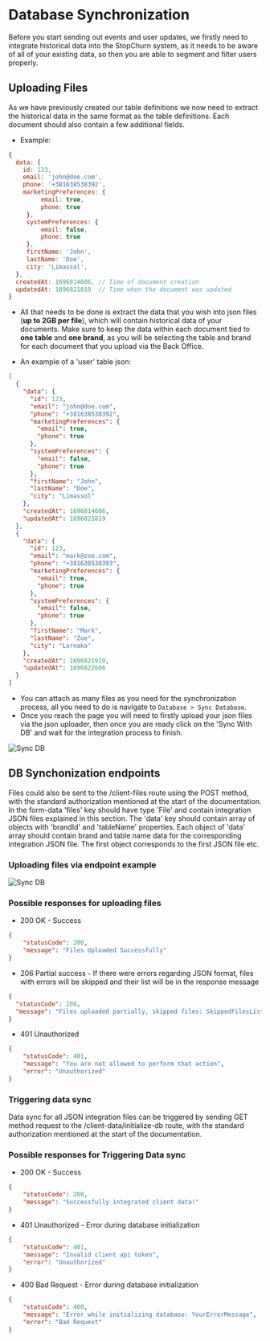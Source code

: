 # Database Synchronization

Before you start sending out events and user updates, we firstly need to integrate historical data into the StopChurn system,
as it needs to be aware of all of your existing data, so then you are able to segment and filter users properly.

## Uploading Files

As we have previously created our table definitions we now need to extract the historical data in the same format as the table definitions.
Each document should also contain a few additional fields.

- Example:

```js
{
  data: {
    id: 123,
    email: 'john@doe.com',
    phone: '+381638538392',
    marketingPreferences: {
         email: true,
         phone: true
     },
     systemPreferences: {
         email: false,
         phone: true
     },
     firstName: 'John',
     lastName: 'Doe',
     city: 'Limassol',
  },
  createdAt: 1696814606, // Time of document creation
  updatedAt: 1696821819  // Time when the document was updated
}
```

- All that needs to be done is extract the data that you wish into json files (**up to 2GB per file**), which will contain historical data of your documents.
  Make sure to keep the data within each document tied to **one table** and **one brand**,
  as you will be selecting the table and brand for each document that you upload via the Back Office.

- An example of a 'user' table json:

```json
[
  {
    "data": {
      "id": 123,
      "email": "john@doe.com",
      "phone": "+381638538392",
      "marketingPreferences": {
        "email": true,
        "phone": true
      },
      "systemPreferences": {
        "email": false,
        "phone": true
      },
      "firstName": "John",
      "lastName": "Doe",
      "city": "Limassol"
    },
    "createdAt": 1696814606,
    "updatedAt": 1696821819
  },
  {
    "data": {
      "id": 123,
      "email": "mark@zoe.com",
      "phone": "+381638538393",
      "marketingPreferences": {
        "email": true,
        "phone": true
      },
      "systemPreferences": {
        "email": false,
        "phone": true
      },
      "firstName": "Mark",
      "lastName": "Zoe",
      "city": "Larnaka"
    },
    "createdAt": 1696821920,
    "updatedAt": 1696822606
  }
]
```

- You can attach as many files as you need for the synchronization process, all you need to do is navigate to `Database > Sync Database`.
- Once you reach the page you will need to firstly upload your json files via the json uploader, then once you are ready click on the 'Sync With DB' and wait for the integration process to finish.

![Sync DB](images/database-sync.gif)

## DB Synchonization endpoints

Files could also be sent to the /client-files route using the POST method, with the standard authorization mentioned at the start of the documentation. 
In the form-data 'files' key should have type 'File' and contain integration JSON files explained in this section.
The 'data' key should contain array of objects with 'brandId' and 'tableName' properties. Each object of 'data' array should contain brand and table name data for the corresponding integration JSON file. The first object corresponds to the first JSON file etc. 

### Uploading files via endpoint example

![Sync DB](images/file-upload-example.png)


### Possible responses for uploading files
- 200 OK - Success
```json
{
    "statusCode": 200,
    "message": "Files Uploaded Successfully"
}
```

- 206 Partial success - If there were errors regarding JSON format, files with errors will be skipped and their list will be in the response message
```json
{
  "statusCode": 206,
  "message": "Files uploaded partially, skipped files: SkippedFilesList"
}
```

- 401 Unauthorized
```json
{
    "statusCode": 401,
    "message": "You are not allowed to perform that action",
    "error": "Unauthorized"
}
```

### Triggering data sync

Data sync for all JSON integration files can be triggered by sending GET method request to the /client-data/initialize-db route, with the standard authorization mentioned at the start of the documentation.

### Possible responses for Triggering Data sync

- 200 OK - Success

```json
{
    "statusCode": 200,
    "message": "Successfully integrated client data!"
}
```

- 401 Unauthorized - Error during database initialization

```json
{
    "statusCode": 401,
    "message": "Invalid client api token",
    "error": "Unauthorized"
}
```

- 400 Bad Request - Error during database initialization

```json
{
    "statusCode": 400,
    "message": "Error while initializing database: YourErrorMessage",
    "error": "Bad Request"
}
```
